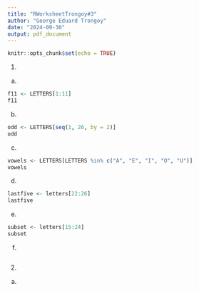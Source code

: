 ```yaml
---
title: "RWorksheetTrongoy#3"
author: "George Eduard Trongoy"
date: "2024-09-30"
output: pdf_document
---
```


```r
knitr::opts_chunk$set(echo = TRUE)
```

1. 
a. 
```r
f11 <- LETTERS[1:11]
f11
```

b.
```r
odd <- LETTERS[seq(1, 26, by = 2)]
odd
```
c.
```r
vowels <- LETTERS[LETTERS %in% c("A", "E", "I", "O", "U")]
vowels
```
 
 d.
```r
lastfive <- letters[22:26]
lastfive
```
 
 e.
```r
subset <- letters[15:24]
subset
```
 
 f.
```r

```
 
 2.
a. 
```r

```

 
 